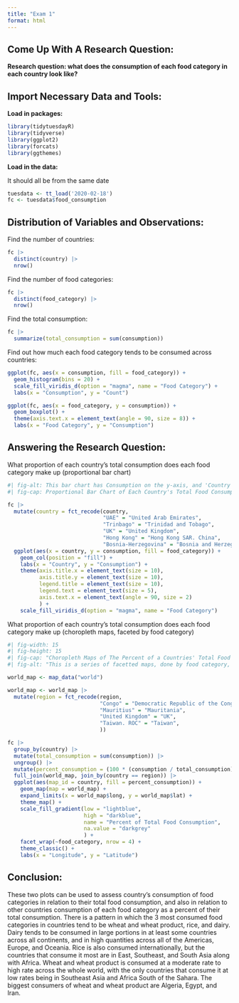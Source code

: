```yaml
---
title: "Exam 1"
format: html
---
```


## Come Up With A Research Question:

**Research question: what does the consumption of each food category in each country look like?**

## Import Necessary Data and Tools:

**Load in packages:**

```r
library(tidytuesdayR)
library(tidyverse)
library(ggplot2)
library(forcats)
library(ggthemes)
```


**Load in the data:**

It should all be from the same date

```r
tuesdata <- tt_load('2020-02-18')
fc <- tuesdata$food_consumption
```

## Distribution of Variables and Observations:

Find the number of countries:

```r
fc |>
  distinct(country) |>
  nrow()
```


Find the number of food categories:

```r
fc |>
  distinct(food_category) |>
  nrow()
```


Find the total consumption:

```r
fc |>
  summarize(total_consumption = sum(consumption))
```


Find out how much each food category tends to be consumed across countries:

```r
ggplot(fc, aes(x = consumption, fill = food_category)) +
  geom_histogram(bins = 20) +
  scale_fill_viridis_d(option = "magma", name = "Food Category") +
  labs(x = "Consumption", y = "Count")

ggplot(fc, aes(x = food_category, y = consumption)) +
  geom_boxplot() +
  theme(axis.text.x = element_text(angle = 90, size = 8)) +
  labs(x = "Food Category", y = "Consumption")
```
## Answering the Research Question:

What proportion of each country's total consumption does each food category make up (proportional bar chart)

```r
#| fig-alt: This bar chart has Consumption on the y-axis, and 'Country' on the x-axis, with a series of bars representing countries (whose names are written below the bars). This is a proportional bar chart, so all of the bars are the same and the ticks on the y-axis go from 0 to 1.0. The bars are stacked with different colors, and there is a legend showing what the colors mean. It is titled 'Food Category'. The colors used are color friendly. Throughout the chart, it is easy to see that food use often follows a pattern, though there are some outliers. Some countries make Rice a massive part of their consumption, outpacing Wheat and Wheat Product. Wheat and Wheat Product makes up a modest amount of most countries consumption, if not a large part of it. Dairy is also a massive part of the consumption of most countries, taking up a large part of bars for most countries. Lastly, other categories take up the rest of the limited space of most bars, making them inconsequential in comparison to dairy, Wheat and Wheat Product, and Rice
#| fig-cap: Proportional Bar Chart of Each Country's Total Food Consumption with Filling for Each Food Category

fc |>
  mutate(country = fct_recode(country,
                              "UAE" = "United Arab Emirates",
                              "Trinbago" = "Trinidad and Tobago",
                              "UK" = "United Kingdom",
                              "Hong Kong" = "Hong Kong SAR. China",
                              "Bosnia-Herzegovina" = "Bosnia and Herzegovina")) |>
  ggplot(aes(x = country, y = consumption, fill = food_category)) +
    geom_col(position = "fill") +
    labs(x = "Country", y = "Consumption") +
    theme(axis.title.x = element_text(size = 10),
          axis.title.y = element_text(size = 10),
          legend.title = element_text(size = 10),
          legend.text = element_text(size = 5),
          axis.text.x = element_text(angle = 90, size = 2)
          ) +
    scale_fill_viridis_d(option = "magma", name = "Food Category")
```

What proportion of each country's total consumption does each food category make up (choropleth maps, faceted by food category)

```r
#| fig-width: 15
#| fig-height: 15
#| fig-cap: "Choropleth Maps of The Percent of a Countries' Total Food Consumption that Food Categories Occupy"
#| fig-alt: "This is a series of facetted maps, done by food category, which shows the percent of a country's food consumption that each category takes up. There is one facet for not available values, showing countries and regions where data was not collected, such as Greenland, Antarctica, Afghanistan, North Korea, and more. The choropleth map uses a gradient (from lightblue to darkblue) that goes from 0 to 100, representing the percent of a country's food consumption that each food category makes up. Certain food categories, like soybeans, make up a very small amount of the diet of most countries. Others, like fish, have higher outliers in African countries below the Sahara. The maps with the most dark blue countries are those representing Wheat and Wheat Product, Rice, and Milk - inc. and cheese. The Milk - inc. and Cheese map has very dark shading across the world, but it is more intense in Europe, Oceania, the Americas, and some African Nations. Wheat and Wheat Product has moderate shading around the world, except for Algeria, Iran, and Egypt where there is intense shading. Rice has darker shading in East, Southeast, and South Asia along with some African nations. Also, on the x-axis tick marks are used for longitude and it is labeled 'Longitude', and the same is done on the y-axis but it is labeled 'Latitude'. There is also a legend showing the value of the gradient colors, titled 'Percent of Total Food Consumption'."

world_map <- map_data("world")

world_map <- world_map |>
  mutate(region = fct_recode(region, 
                             "Congo" = "Democratic Republic of the Congo",
                             "Mauritius" = "Mauritania",
                             "United Kingdom" = "UK",
                             "Taiwan. ROC" = "Taiwan",
                             ))

fc |>
  group_by(country) |>
  mutate(total_consumption = sum(consumption)) |>
  ungroup() |>
  mutate(percent_consumption = (100 * (consumption / total_consumption))) |>
  full_join(world_map, join_by(country == region)) |>
  ggplot(aes(map_id = country, fill = percent_consumption)) +
    geom_map(map = world_map) +
    expand_limits(x = world_map$long, y = world_map$lat) +
    theme_map() +
    scale_fill_gradient(low = "lightblue", 
                        high = "darkblue", 
                        name = "Percent of Total Food Consumption", 
                        na.value = "darkgrey"
                        ) +
    facet_wrap(~food_category, nrow = 4) +
    theme_classic() +
    labs(x = "Longitude", y = "Latitude")
```

## Conclusion:

These two plots can be used to assess country's consumption of food categories in relation to their total food consumption, and also in relation to other countries consumption of each food category as a percent of their total consumption. There is a pattern in which the 3 most consumed food categories in countries tend to be wheat and wheat product, rice, and dairy. Dairy tends to be consumed in large portions in at least some countries across all continents, and in high quantities across all of the Americas, Europe, and Oceania. Rice is also consumed internationally, but the countries that consume it most are in East, Southeast, and South Asia along with Africa. Wheat and wheat product is consumed at a moderate rate to high rate across the whole world, with the only countries that consume it at low rates being in Southeast Asia and Africa South of the Sahara. The biggest consumers of wheat and wheat product are Algeria, Egypt, and Iran. 
